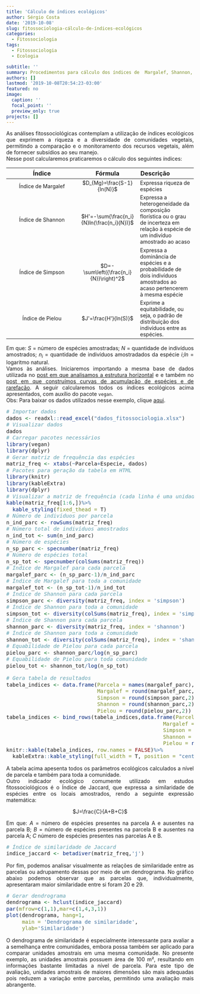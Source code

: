 ```yaml
---
title: 'Cálculo de índices ecológicos'
author: Sérgio Costa
date: '2019-10-08'
slug: fitossociologia-cálculo-de-índices-ecológicos
categories:
  - Fitossociologia
tags: 
  - Fitossociologia
  - Ecologia

subtitle: ''
summary: Procedimentos para cálculo dos índices de  Margalef, Shannon, Simpson, Pielou e Jaccard, e construção de dendrograma de similaridade.
authors: []
lastmod: '2019-10-08T20:54:23-03:00'
featured: no
image:
  caption: ''
  focal_point: ''
  preview_only: true
projects: []
---
```

As análises fitossociológicas contemplam a utilização de índices ecológicos que exprimem a riqueza e a diversidade de comunidades vegetais, permitindo a comparação e o monitoramento dos recursos vegetais, além de fornecer subsídios ao seu manejo.  
Nesse post calcularemos praticaremos o cálculo dos seguintes índices:
  
|Índice            |Fórmula|Descrição|
|:-----------------:|:--------------:|:--------------|  
|Índice de Margalef|$D_{Mg}=\frac{S-1}{ln(N)}$|Expressa riqueza de espécies|
|Índice de Shannon|$H'=-\sum{\frac{n_i}{N}ln(\frac{n_i}{N})}$|Expressa a heterogeneidade da composição florística ou o grau de incerteza em relação à espécie de um indivíduo amostrado ao acaso|
|Índice de Simpson|$D=-\sum\left({\frac{n_i}{N}}\right)^2$|Expressa a dominância de espécies e a probabilidade de dois indivíduos amostrados ao acaso pertencerem à mesma espécie|
|Índice de Pielou|$J'=\frac{H'}{ln(S)}$|Exprime a equitabilidade, ou seja, o padrão de distribuição dos indivíduos entre as espécies.|
  
Em que: $S$ = número de espécies amostradas; $N$ = quantidade de indivíduos amostrados; $n_i$ = quantidade de indivíduos amostradados da espécie $i$;$ln$ = logaritmo natural.  
Vamos às análises. Iniciaremos importando a mesma base de dados utilizada no [post em que analisamos a estrutura horizontal](https://mensura-r.netlify.com/post/fitossociologia-analise-da-estrutura-horizontal-de-comunidades-vegetais/) e e também no [post em que construímos curvas de acumulação de espécies e de rarefação](https://mensura-r.netlify.com/post/fitossociologia-curvas-de-rarefacao-e-acumulacao-de-especies/). A seguir calcularemos todos os índices ecológicos acima apresentados, com auxílio do pacote `vegan`.  
Obs: Para baixar os dados utilizados nesse exemplo, clique [aqui](https://github.com/sergiocostafh/mensura-r/raw/master/content/post/estrutura_horizontal/dados_fitossociologia.xlsx).  

```r
# Importar dados
dados <- readxl::read_excel("dados_fitossociologia.xlsx")
# Visualizar dados
dados
# Carregar pacotes necessários
library(vegan)
library(dplyr)
# Gerar matriz de frequência das espécies
matriz_freq <- xtabs(~Parcela+Especie, dados)
# Pacotes para geração da tabela em HTML
library(knitr)
library(kableExtra) 
library(dplyr)
# Visualizar a matriz de frequência (cada linha é uma unidade amostral)
kable(matriz_freq[1:6,])%>%
  kable_styling(fixed_thead = T)
# Número de indivíduos por parcela
n_ind_parc <- rowSums(matriz_freq)
# Número total de indivíduos amostrados
n_ind_tot <- sum(n_ind_parc)
# Número de espécies
n_sp_parc <- specnumber(matriz_freq)
# Número de espécies total
n_sp_tot <- specnumber(colSums(matriz_freq))
# Índice de Margalef para cada parcela
margalef_parc <- (n_sp_parc-1)/n_ind_parc
# Índice de Margalef para toda a comunidade
margalef_tot <- (n_sp_tot-1)/n_ind_tot
# Índice de Shannon para cada parcela
simpson_parc <- diversity(matriz_freq, index = 'simpson')
# Índice de Shannon para toda a comunidade
simpson_tot <- diversity(colSums(matriz_freq), index = 'simpson')
# Índice de Shannon para cada parcela
shannon_parc <- diversity(matriz_freq, index = 'shannon')
# Índice de Shannon para toda a comunidade
shannon_tot <- diversity(colSums(matriz_freq), index = 'shannon')
# Equabilidade de Pielou para cada parcela
pielou_parc <- shannon_parc/log(n_sp_parc)
# Equabilidade de Pielou para toda comunidade
pielou_tot <- shannon_tot/log(n_sp_tot)

# Gera tabela de resultados
tabela_indices <- data.frame(Parcela = names(margalef_parc),
                             Margalef = round(margalef_parc,2),
                             Simpson = round(simpson_parc,2),
                             Shannon = round(shannon_parc,2),
                             Pielou = round(pielou_parc,2))
tabela_indices <- bind_rows(tabela_indices,data.frame(Parcela = 'Total',
                                                  Margalef = round(margalef_tot,2),
                                                  Simpson = round(simpson_tot,2),
                                                  Shannon = round(shannon_tot,2),
                                                  Pielou = round(pielou_tot,2)))
knitr::kable(tabela_indices, row.names = FALSE)%>%
  kableExtra::kable_styling(full_width = T, position = "center",fixed_thead = T)
```
  
A tabela acima apesenta todos os parãmetros ecológicos calculados a nível de parcela e também para toda a comunidade.  
Outro indicador ecológico comumente utilizado em estudos fitossociológicos é o Índice de Jaccard, que expressa a similaridade de espécies entre os locais amostrados, rendo a seguinte expressão matemática:  

<center>
$J=\frac{C}{A+B+C}$  
</center>
  
Em que: $A$ = número de espécies presentes na parcela A e ausentes na parcela B; $B$ = número de espécies presentes na parcela B e ausentes na parcela A; $C$ número de espécies presentes nas parcelas A e B.
```r
# Índice de similaridade de Jaccard
indice_jaccard <- betadiver(matriz_freq,'j')
```
Por fim, podemos analisar visualmente as relações de similaridade entre as parcelas ou adrupamento dessas por meio de um dendrograma. No gráfico abaixo podemos observar que as parcelas que, individualmente, apresentaram maior similaridade entre si foram 20 e 29.
```r
# Gerar dendrograma
dendrograma <- hclust(indice_jaccard)
par(mfrow=c(1,1),mar=c(1,4,3,1))
plot(dendrograma, hang=1,
     main = 'Dendrograma de similaridade',
     ylab='Similaridade')
```
O dendrograma de similaridade é especialmente interessante para avaliar a a semelhança entre comunidades, embora possa também ser aplicado para comparar unidades amostrais em uma mesma comunidade. No presente exemplo, as unidades amostrais possuem área de 100 m², resultando em informações bastante limitadas a nível de parcela. Para este tipo de avaliação, unidades amostrais de maiores dimensões são mais adequadas pois reduzem a variação entre parcelas, permitindo uma avaliação mais abrangente. 
<style>
body {
text-align: justify}
h1 {
text-align: center}
</style>
<style type="text/css">

body, td {
   font-size: 14px;
}
code.r{
  font-size: 14px;
}
pre {
  font-size: 14px
}
</style>